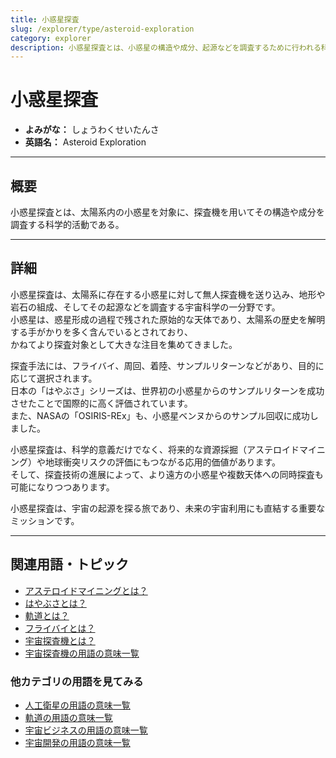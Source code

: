 ```yaml
---
title: 小惑星探査
slug: /explorer/type/asteroid-exploration
category: explorer
description: 小惑星探査とは、小惑星の構造や成分、起源などを調査するために行われる科学的・技術的な探査活動である。
---
```



<Head>
  <script type="application/ld+json">
    {`{
      "@context": "https://schema.org",
      "@type": "DefinedTerm",
      "name": "小惑星探査",
      "inDefinedTermSet": "https://www.space-portal.org",
      "termCode": "explorer/type/asteroid-exploration",
      "description": "小惑星探査とは、小惑星の構造や成分、起源などを調査するために行われる科学的・技術的な探査活動である。",
      "url": "https://www.space-portal.org/docs/explorer/type/asteroid-exploration"
    }`}
  </script>
</Head>

# 小惑星探査

- **よみがな：** しょうわくせいたんさ  
- **英語名：** Asteroid Exploration  

---

## 概要

小惑星探査とは、太陽系内の小惑星を対象に、探査機を用いてその構造や成分を調査する科学的活動である。

---

## 詳細

小惑星探査は、太陽系に存在する小惑星に対して無人探査機を送り込み、地形や岩石の組成、そしてその起源などを調査する宇宙科学の一分野です。  
小惑星は、惑星形成の過程で残された原始的な天体であり、太陽系の歴史を解明する手がかりを多く含んでいるとされており、  
かねてより探査対象として大きな注目を集めてきました。  

探査手法には、フライバイ、周回、着陸、サンプルリターンなどがあり、目的に応じて選択されます。  
日本の「はやぶさ」シリーズは、世界初の小惑星からのサンプルリターンを成功させたことで国際的に高く評価されています。  
また、NASAの「OSIRIS-REx」も、小惑星ベンヌからのサンプル回収に成功しました。  

小惑星探査は、科学的意義だけでなく、将来的な資源採掘（アステロイドマイニング）や地球衝突リスクの評価にもつながる応用的価値があります。  
そして、探査技術の進展によって、より遠方の小惑星や複数天体への同時探査も可能になりつつあります。  

小惑星探査は、宇宙の起源を探る旅であり、未来の宇宙利用にも直結する重要なミッションです。

---

## 関連用語・トピック

- [アステロイドマイニングとは？](/docs/business/category/asteroid-mining/)
- [はやぶさとは？](/docs/explorer/mission/hayabusa/)
- [軌道とは？](/docs/orbit/orbit/)
- [フライバイとは？](/docs/explorer/technology/flyby/)
- [宇宙探査機とは？](/docs/explorer/space-probe/)
- [宇宙探査機の用語の意味一覧](/docs/category/explorer/)

### 他カテゴリの用語を見てみる
- [人工衛星の用語の意味一覧](/docs/category/satellite/)
- [軌道の用語の意味一覧](/docs/category/orbit/)
- [宇宙ビジネスの用語の意味一覧](/docs/category/business/)
- [宇宙開発の用語の意味一覧](/docs/category/glossary/)
